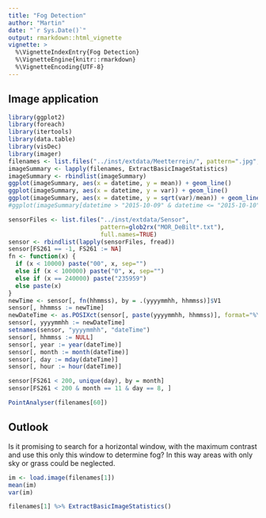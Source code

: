 ```yaml
---
title: "Fog Detection"
author: "Martin"
date: "`r Sys.Date()`"
output: rmarkdown::html_vignette
vignette: >
  %\VignetteIndexEntry{Fog Detection}
  %\VignetteEngine{knitr::rmarkdown}
  %\VignetteEncoding{UTF-8}
---
```



## Image application
```r
library(ggplot2)
library(foreach)
library(itertools)
library(data.table)
library(visDec)
library(imager)
filenames <- list.files("../inst/extdata/Meetterrein/", pattern=".jpg", full.names=TRUE)
imageSummary <- lapply(filenames, ExtractBasicImageStatistics)
imageSummary <- rbindlist(imageSummary)
ggplot(imageSummary, aes(x = datetime, y = mean)) + geom_line()
ggplot(imageSummary, aes(x = datetime, y = var)) + geom_line()
ggplot(imageSummary, aes(x = datetime, y = sqrt(var)/mean)) + geom_line()
#ggplot(imageSummary[datetime > "2015-10-09" & datetime <= "2015-10-10"], aes(x = datetime, y = mean)) + geom_line()
```

```r
sensorFiles <- list.files("../inst/extdata/Sensor",
                          pattern=glob2rx("MOR_DeBilt*.txt"),
                          full.names=TRUE)
sensor <- rbindlist(lapply(sensorFiles, fread))
sensor[FS261 == -1, FS261 := NA]
fn <- function(x) {
  if (x < 10000) paste("00", x, sep="")
  else if (x < 100000) paste("0", x, sep="")
  else if (x == 240000) paste("235959")
  else paste(x)
}
newTime <- sensor[, fn(hhmmss), by = .(yyyymmhh, hhmmss)]$V1
sensor[, hhmmss := newTime]
newDateTime <- as.POSIXct(sensor[, paste(yyyymmhh, hhmmss)], format="%Y%m%d %H%M%S")
sensor[, yyyymmhh := newDateTime]
setnames(sensor, "yyyymmhh", "dateTime")
sensor[, hhmmss := NULL]
sensor[, year := year(dateTime)]
sensor[, month := month(dateTime)]
sensor[, day := mday(dateTime)]
sensor[, hour := hour(dateTime)]

sensor[FS261 < 200, unique(day), by = month]
sensor[FS261 < 200 & month == 11 & day == 8, ]

PointAnalyser(filenames[60])
```

## Outlook
Is it promising to search for a horizontal window, with the maximum contrast and use this only this window to determine fog? In this way areas with only sky or grass could be neglected.

```r
im <- load.image(filenames[1])
mean(im)
var(im)

filenames[1] %>% ExtractBasicImageStatistics()
```

